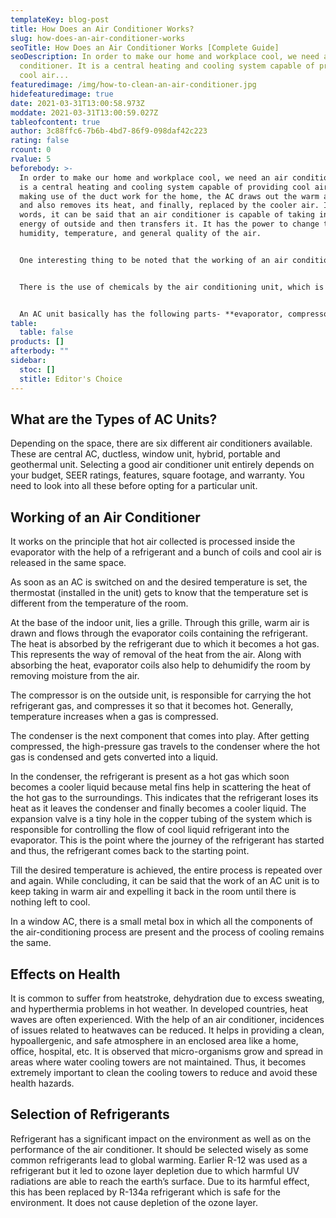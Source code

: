 ```yaml
---
templateKey: blog-post
title: How Does an Air Conditioner Works?
slug: how-does-an-air-conditioner-works
seoTitle: How Does an Air Conditioner Works [Complete Guide]
seoDescription: In order to make our home and workplace cool, we need an air
  conditioner. It is a central heating and cooling system capable of providing
  cool air...
featuredimage: /img/how-to-clean-an-air-conditioner.jpg
hidefeaturedimage: true
date: 2021-03-31T13:00:58.973Z
moddate: 2021-03-31T13:00:59.027Z
tableofcontent: true
author: 3c88ffc6-7b6b-4bd7-86f9-098daf42c223
rating: false
rcount: 0
rvalue: 5
beforebody: >-
  In order to make our home and workplace cool, we need an air conditioner. It
  is a central heating and cooling system capable of providing cool air. By
  making use of the duct work for the home, the AC draws out the warm air inside
  and also removes its heat, and finally, replaced by the cooler air. In other
  words, it can be said that an air conditioner is capable of taking in the heat
  energy of outside and then transfers it. It has the power to change the
  humidity, temperature, and general quality of the air.


  One interesting thing to be noted that the working of an air conditioner and a refrigerator is almost the same. The only difference is that a small and insulated space is made cool by the refrigerator. Whereas, the home, office, or commercial space is kept cool at a comfortable temperature by an air conditioner.


  There is the use of chemicals by the air conditioning unit, which is then converted to liquid from the gaseous state and back again. With the help of these chemicals, the heat from the air inside the property gets transferred into the outside air. In order to make the temperature of the air in your property comfortable, a simple scientific principle is used by the air conditioning unit and the remaining part is achieved by mechanical means.


  An AC unit basically has the following parts- **evaporator, compressor, condenser, expansion valve, and refrigerant**. In the evaporator, the heat inside the room is collected by a refrigerant gas. In this part, heat is absorbed by the liquid refrigerant which then evaporates to become gas. The most common refrigerant gases used are hydrocarbons, hydrofluorocarbons, or hydrochlorofluorocarbons.  Next comes the role of the compressor which is located in the outdoor unit. In this part, the gaseous refrigerant is compressed. From the compressor, the vaporized refrigerant passes to the condenser, which is also located in the outside unit of the AC. This gaseous refrigerant is then converted into liquid due to which heat is expelled outside. Evaporator has got chilled coils and the condenser has hot coils. In between these two sets of coils, is the expansion valve or throttling device. Its function is to keep an account of the amount of refrigerant that moves in the evaporator.
table:
  table: false
products: []
afterbody: ""
sidebar:
  stoc: []
  stitle: Editor's Choice
---
```

## What are the Types of AC Units?

Depending on the space, there are six different air conditioners available. These are central AC, ductless, window unit, hybrid, portable and geothermal unit. Selecting a good air conditioner unit entirely depends on your budget, SEER ratings, features, square footage, and warranty. You need to look into all these before opting for a particular unit.

## Working of an Air Conditioner

It works on the principle that hot air collected is processed inside the evaporator with the help of a refrigerant and a bunch of coils and cool air is released in the same space.

As soon as an AC is switched on and the desired temperature is set, the thermostat (installed in the unit) gets to know that the temperature set is different from the temperature of the room.

At the base of the indoor unit, lies a grille. Through this grille, warm air is drawn and flows through the evaporator coils containing the refrigerant. The heat is absorbed by the refrigerant due to which it becomes a hot gas. This represents the way of removal of the heat from the air. Along with absorbing the heat, evaporator coils also help to dehumidify the room by removing moisture from the air.

The compressor is on the outside unit, is responsible for carrying the hot refrigerant gas, and compresses it so that it becomes hot. Generally, temperature increases when a gas is compressed.

The condenser is the next component that comes into play. After getting compressed, the high-pressure gas travels to the condenser where the hot gas is condensed and gets converted into a liquid.

In the condenser, the refrigerant is present as a hot gas which soon becomes a cooler liquid because metal fins help in scattering the heat of the hot gas to the surroundings. This indicates that the refrigerant loses its heat as it leaves the condenser and finally becomes a cooler liquid. The expansion valve is a tiny hole in the copper tubing of the system which is responsible for controlling the flow of cool liquid refrigerant into the evaporator. This is the point where the journey of the refrigerant has started and thus, the refrigerant comes back to the starting point.

Till the desired temperature is achieved, the entire process is repeated over and again. While concluding, it can be said that the work of an AC unit is to keep taking in warm air and expelling it back in the room until there is nothing left to cool.

In a window AC, there is a small metal box in which all the components of the air-conditioning process are present and the process of cooling remains the same.

## Effects on Health

It is common to suffer from heatstroke, dehydration due to excess sweating, and hyperthermia problems in hot weather. In developed countries, heat waves are often experienced. With the help of an air conditioner, incidences of issues related to heatwaves can be reduced. It helps in providing a clean, hypoallergenic, and safe atmosphere in an enclosed area like a home, office, hospital, etc. It is observed that micro-organisms grow and spread in areas where water cooling towers are not maintained. Thus, it becomes extremely important to clean the cooling towers to reduce and avoid these health hazards.

## Selection of Refrigerants

Refrigerant has a significant impact on the environment as well as on the performance of the air conditioner. It should be selected wisely as some common refrigerants lead to global warming. Earlier R-12 was used as a refrigerant but it led to ozone layer depletion due to which harmful UV radiations are able to reach the earth’s surface. Due to its harmful effect, this has been replaced by R-134a refrigerant which is safe for the environment. It does not cause depletion of the ozone layer.
